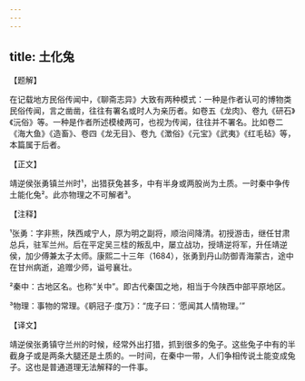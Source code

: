 ```yaml
---
---
---
```

title: 土化兔
---




【题解】


在记载地方民俗传闻中，《聊斋志异》大致有两种模式：一种是作者认可的博物类民俗传闻，言之凿凿，往往有署名或时人为亲历者。如卷五《龙肉》、卷九《研石》《沅俗》等。一种是作者所述模棱两可，也视为传闻，往往并不署名。比如卷二《海大鱼》《造畜》、卷四《龙无目》、卷九《澂俗》《元宝》《武夷》《红毛毡》等，本篇属于后者。

【正文】

靖逆侯张勇镇兰州时¹，出猎获兔甚多，中有半身或两股尚为土质。一时秦中争传土能化兔²。此亦物理之不可解者³。





【注释】


¹张勇：字非熊，陕西咸宁人，原为明之副将，顺治间降清。初授游击，继任甘肃总兵，驻军兰州。后在平定吴三桂的叛乱中，屡立战功，授靖逆将军，升任靖逆侯，加少傅兼太子太师。康熙二十三年（1684），张勇到丹山防御青海蒙古，途中在甘州病逝，追赠少师，谥号襄壮。

²秦中：古地区名。也称“关中”。即古代秦国之地，相当于今陕西中部平原地区。

³物理：事物的常理。《鹖冠子·度万》：“庞子曰：‘愿闻其人情物理。’”





【译文】


靖逆侯张勇镇守兰州的时候，经常外出打猎，抓到很多的兔子。这些兔子中有的半截身子或是两条大腿还是土质的。一时间，在秦中一带，人们争相传说土能变成兔子。这也是普通道理无法解释的一件事。